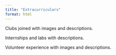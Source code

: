 ```yaml
---
title: "Extracurriculars"
format: html
---
```


Clubs joined with images and descriptions.

Internships and labs with descriptions.

Volunteer experience with images and descriptions.